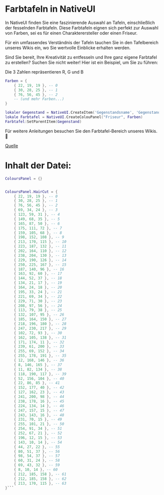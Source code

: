 # Farbtafeln in NativeUI #

In NativeUI finden Sie eine faszinierende Auswahl an Tafeln, einschließlich der fesselnden Farbtafeln. Diese Farbtafeln eignen sich perfekt zur Auswahl von Farben, sei es für einen Charakterersteller oder einen Friseur.

Für ein umfassendes Verständnis der Tafeln tauchen Sie in den Tafelbereich unseres Wikis ein, wo Sie wertvolle Einblicke erhalten werden.

Sind Sie bereit, Ihre Kreativität zu entfesseln und Ihre ganz eigene Farbtafel zu erstellen? Suchen Sie nicht weiter! Hier ist ein Beispiel, um Sie zu führen:

Die 3 Zahlen repräsentieren R, G und B
```lua
Farben = {
    { 22, 19, 19 }, -- 0
    { 30, 28, 25 }, -- 1
    { 76, 56, 45 }, -- 2
    -- (und mehr Farben...)
}

lokaler Gegenstand = NativeUI.CreateItem('Gegenstandsname', 'Gegenstandsbeschreibung')
lokale Farbtafel = NativeUI.CreateColouPanel("Friseur", Farben)
Farbtafel:SetParentItem(Gegenstand)
```

Für weitere Anleitungen besuchen Sie den Farbtafel-Bereich unseres Wikis. 🎨

[Quelle](https://github.com/MrMathias154/NativeUILua-Reloaded/blob/master/elements/ColoursPanel.lua)

# Inhalt der Datei:
```lua
ColoursPanel = {}


ColoursPanel.HairCut = {
    { 22, 19, 19 }, -- 0
    { 30, 28, 25 }, -- 1
    { 76, 56, 45 }, -- 2
    { 69, 34, 24 }, -- 3
    { 123, 59, 31 }, -- 4
    { 149, 68, 35 }, -- 5
    { 165, 87, 50 }, -- 6
    { 175, 111, 72 }, -- 7
    { 159, 105, 68 }, -- 8
    { 198, 152, 108 }, -- 9
    { 213, 170, 115 }, -- 10
    { 223, 187, 132 }, -- 11
    { 202, 164, 110 }, -- 12
    { 238, 204, 130 }, -- 13
    { 229, 190, 126 }, -- 14
    { 250, 225, 167 }, -- 15
    { 187, 140, 96 }, -- 16
    { 163, 92, 60 }, -- 17
    { 144, 52, 37 }, -- 18
    { 134, 21, 17 }, -- 19
    { 164, 24, 18 }, -- 20
    { 195, 33, 24 }, -- 21
    { 221, 69, 34 }, -- 22
    { 229, 71, 30 }, -- 23
    { 208, 97, 56 }, -- 24
    { 113, 79, 38 }, -- 25
    { 132, 107, 95 }, -- 26
    { 185, 164, 150 }, -- 27
    { 218, 196, 180 }, -- 28
    { 247, 230, 217 }, -- 29
    { 102, 72, 93 }, -- 30
    { 162, 105, 138 }, -- 31
    { 171, 174, 11 }, -- 32
    { 239, 61, 200 }, -- 33
    { 255, 69, 152 }, -- 34
    { 255, 178, 191 }, -- 35
    { 12, 168, 146 }, -- 36
    { 8, 146, 165 }, -- 37
    { 11, 82, 134 }, -- 38
    { 118, 190, 117 }, -- 39
    { 52, 156, 104 }, -- 40
    { 22, 86, 85 }, -- 41
    { 152, 177, 40 }, -- 42
    { 127, 162, 23 }, -- 43
    { 241, 200, 98 }, -- 44
    { 238, 178, 16 }, -- 45
    { 224, 134, 14 }, -- 46
    { 247, 157, 15 }, -- 47
    { 243, 143, 16 }, -- 48
    { 231, 70, 15 }, -- 49
    { 255, 101, 21 }, -- 50
    { 254, 91, 34 }, -- 51
    { 252, 67, 21 }, -- 52
    { 196, 12, 15 }, -- 53
    { 143, 10, 14 }, -- 54
    { 44, 27, 22 }, -- 55
    { 80, 51, 37 }, -- 56
    { 98, 54, 37 }, -- 57
    { 60, 31, 24 }, -- 58
    { 69, 43, 32 }, -- 59
    { 8, 10, 14 }, -- 60
    { 212, 185, 158 }, -- 61
    { 212, 185, 158 }, -- 62
    { 213, 170, 115 }, -- 63
}```